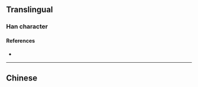 {{also|漿}}
{{character info}}
==Translingual==

===Han character===
{{Han char|rn=85|rad=水|as=06|sn=10|four=37902|canj=LNE|ids=⿱⿰丬夕水}}

====References====
* {{Han ref|kx=0623.171|hdz=31601.030|uh=6D46}}

----

==Chinese==
{{zh-see|漿}}